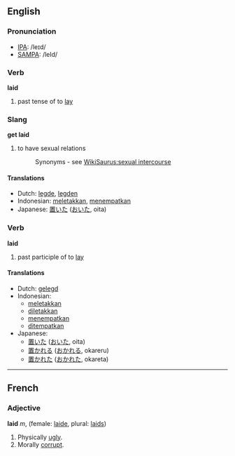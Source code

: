 == English ==

=== Pronunciation ===
*[[w:IPA|IPA]]: /leɪd/
*[[w:SAMPA|SAMPA]]: /leId/

=== Verb ===
'''laid'''

# past tense of to [[lay]]

=== Slang ===
'''get laid'''
# to have sexual relations
#: Synonyms - see [[WikiSaurus:sexual intercourse]]

==== Translations ====
*Dutch: [[legde]], [[legden]]
*Indonesian: [[letak|meletakkan]], [[tempat|menempatkan]]
*Japanese: [[置いた]] ([[おいた]], oita)

=== Verb ===
'''laid'''

# past participle of to [[lay]]

==== Translations ====
*Dutch: [[gelegd]]
*Indonesian:
** [[letak|meletakkan]]
** [[letak|diletakkan]]
** [[tempat|menempatkan]]
** [[tempat|ditempatkan]]
*Japanese:
** [[置いた]] ([[おいた]], oita)
** [[置かれる]] ([[おかれる]], okareru)
** [[置かれた]] ([[おかれた]], okareta)

----

== French ==
=== Adjective ===
'''laid''' ''m'', (female: [[laide]], plural: [[laids]])

#Physically [[ugly]].
#Morally [[corrupt]].